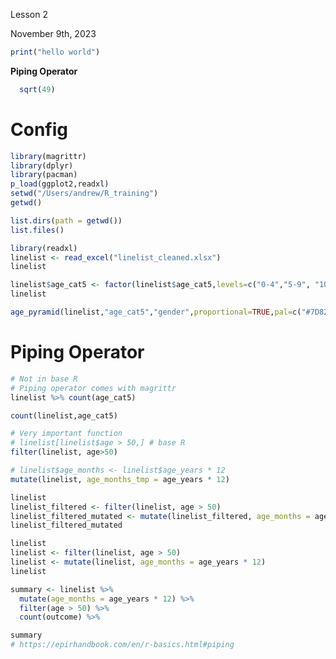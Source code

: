 Lesson 2

November 9th, 2023

```r
print("hello world")
```

**Piping Operator**

```r
  sqrt(49)
```

# Config

```r
library(magrittr)
library(dplyr)
library(pacman)
p_load(ggplot2,readxl)
setwd("/Users/andrew/R_training")
getwd()
```

```r
list.dirs(path = getwd())
list.files()
```

```r
library(readxl)
linelist <- read_excel("linelist_cleaned.xlsx")
linelist
```

```r
linelist$age_cat5 <- factor(linelist$age_cat5,levels=c("0-4","5-9", "10-14", "15-19", "20-24", "25-29" ,"30-34", "35-39", "40-44","45-49" ,"50-54" ,"55-59", "60-64","65-69", "70-74" ,"75-79", "80-84"))
linelist
```

```r
age_pyramid(linelist,"age_cat5","gender",proportional=TRUE,pal=c("#7D82B8","#613F75"))
```

# Piping Operator

```r
# Not in base R
# Piping operator comes with magrittr
linelist %>% count(age_cat5)
```

```r
count(linelist,age_cat5)
```

```r
# Very important function
# linelist[linelist$age > 50,] # base R
filter(linelist, age>50)
```

```r
# linelist$age_months <- linelist$age_years * 12
mutate(linelist, age_months_tmp = age_years * 12)
```

```r
linelist
linelist_filtered <- filter(linelist, age > 50)
linelist_filtered_mutated <- mutate(linelist_filtered, age_months = age_years * 12)
linelist_filtered_mutated
```

```r
linelist
linelist <- filter(linelist, age > 50)
linelist <- mutate(linelist, age_months = age_years * 12)
linelist
```

```r
summary <- linelist %>% 
  mutate(age_months = age_years * 12) %>% 
  filter(age > 50) %>%
  count(outcome) %>%

summary
# https://epirhandbook.com/en/r-basics.html#piping
```
